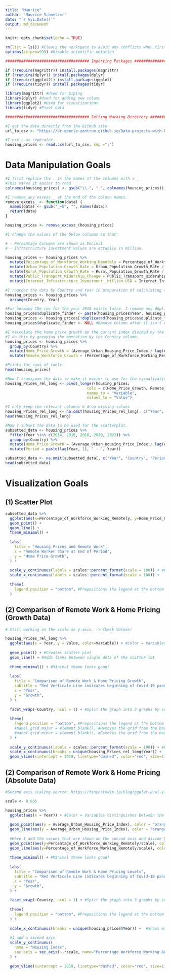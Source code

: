 ```yaml
---
title: "Maurice"
author: "Maurice Schmetzer"
date: "`r Sys.Date()`"
output: md_document
---
```


```r
knitr::opts_chunk$set(echo = TRUE)
```



```r
rm(list = ls()) #Clears the workspace to avoid any conflicts when first running the code
options(scipen=999) #Disable scientific notation

##################################### Importing Packages #####################################

if (!require(magrittr)) install.packages(magrittr)
if (!require(dplyr)) install.packages(dplyr)
if (!require(ggplot2)) install.packages(ggplot)
if (!require(tidyr)) install.packages(tidyr)

library(magrittr) #Used for piping
library(dplyr) #Used for adding new column  
library(ggplot2) #Used for visualizations
library(tidyr) #Pivot data

##################################### Setting Working Directory #####################################

#I get the data directly from the GitHub site
url_to_csv <- "https://dr-eberle-zentrum.github.io/Data-projects-with-R-and-GitHub/Projects/Deeznis/Housing_prices.csv"

#I use ; as seperator.
housing_prices <- read.csv(url_to_csv, sep =";")
```

# Data Manipulation Goals

```r
#I first replace the . in the names of the columns with a _
#This makes it easier to read
colnames(housing_prices) <- gsub("\\.", "_", colnames(housing_prices))

#I remove any excess _ at the end of the column names.
remove_excess_ <- function(data) {
  names(data) <- gsub("_+$", "", names(data))
  return(data)
}

housing_prices <- remove_excess_(housing_prices)

#I change the values of the below columns so that:

# - Percentage Columns are shown as Decimal
# - Infrastructure Investment values are actually in million. 

housing_prices <- housing_prices %>%
  mutate(Percentage_of_Workforce_Working_Remotely = Percentage_of_Workforce_Working_Remotely / 100) %>%
  mutate(Urban_Population_Growth_Rate = Urban_Population_Growth_Rate / 100) %>%
  mutate(Rural_Population_Growth_Rate = Rural_Population_Growth_Rate / 100) %>%
  mutate(Public_Transport_Ridership_Change = Public_Transport_Ridership_Change / 100) %>%
  mutate(Internet_Infrastructure_Investment__Million_USD = Internet_Infrastructure_Investment__Million_USD * 10^6)

#I reorder the data by Country and Year in preparation of calculating the home price growth
housing_prices <- housing_prices %>%
  arrange(Country, Year)

#For Germany the row for the year 2018 exists twice. I remove any duplicate values for the columns Year and Country
housing_prices$duplicate_finder <- paste(housing_prices$Year, housing_prices$Country, sep = "-")
housing_prices <- housing_prices[!duplicated(housing_prices$duplicate_finder), ]
housing_prices$duplicate_finder <- NULL #Remove column after it isn't needed anymore

#I calculate the home price growth as the current index divided by the lagged index - 1 for each country.
#I do this by grouping the operation by the Country column.
housing_prices <- housing_prices %>% 
  group_by(Country) %>% 
  mutate(Home_Price_Growth = (Average_Urban_Housing_Price_Index / lag(Average_Urban_Housing_Price_Index)) - 1) %>%
  mutate(Remote_Workforce_Growth = (Percentage_of_Workforce_Working_Remotely / lag(Percentage_of_Workforce_Working_Remotely)) - 1)

#Prints for rows of table
head(housing_prices)

#Now I transpose the data to make it easier to use for the visualization goals.
housing_Prices_rel_long <- pivot_longer(housing_prices, 
                                    cols = c(Home_Price_Growth, Remote_Workforce_Growth), 
                                    names_to = "Variable",
                                    values_to = "Value")

#I only keep the relevant columns & drop missing values
housing_Prices_rel_long <- na.omit(housing_Prices_rel_long[, c("Year", "Country", "Variable", "Value")])
head(housing_Prices_rel_long)

#Now I subset the data to be used for the scatterplot.
subsetted_data <- housing_prices %>% 
  filter(Year %in% c(2014, 2016, 2018, 2020, 2022)) %>% 
  group_by(Country) %>% 
  mutate(Home_Price_Growth = (Average_Urban_Housing_Price_Index / lag(Average_Urban_Housing_Price_Index)) - 1) %>% 
  mutate(Period = paste(lag(Year, 1), " - ", Year))

subsetted_data <- na.omit(subsetted_data[, c("Year", "Country", "Period", "Percentage_of_Workforce_Working_Remotely", "Home_Price_Growth")])
head(subsetted_data)
```

# Visualization Goals 

## (1) Scatter Plot

```r
subsetted_data %>% 
  ggplot(aes(x=Percentage_of_Workforce_Working_Remotely, y=Home_Price_Growth, color=Period)) +
  geom_point() +
  geom_line() +
  theme_minimal() +
  
  labs(
    title = "Housing Prices and Remote Work",
    x = "Remote Worker Share at End of Period",
    y = "Home Price Growth",
  ) +
  
  scale_y_continuous(labels = scales::percent_format(scale = 100)) + #Formats the values on the y-axis as percentage.
  scale_x_continuous(labels = scales::percent_format(scale = 100)) +
  
  theme(
    legend.position = "bottom", #Prepositions the legend at the bottom
  )
```

## (2) Comparison of Remote Work & Home Pricing (Growth Data)

```r
# Still working on the scale on y-axis. -> Check Values! 

housing_Prices_rel_long %>%
  ggplot(aes(x = Year, y = Value, color=Variable)) + #Color = Variables distinguishes between the two variables that are plotted
  
  geom_point() + #Creates scatter plot
  geom_line() + #Adds lines between single dots of the scatter lot
  
  theme_minimal() + #Minimal theme looks good!
  
  labs(
    title = "Comparison of Remote Work & Home Pricing Growth",
    subtitle = "Red Verticale Line indicates beginning of Covid-19 pandemic",
    x = "Year",
    y = "Growth",
  ) +
  
  facet_wrap(~Country, ncol = 1) + #Split the graph into 3 graphs by country but formats the plot as 1 column & 3 rows.
  
  theme(
    legend.position = "bottom", #Prepositions the legend at the bottom
    #panel.grid.major = element_blank(), #Removes the grid from the background
    #panel.grid.minor = element_blank(), #Removes the grid from the background
  ) + 
  
  scale_y_continuous(labels = scales::percent_format(scale = 100)) + #Formats the values on the y-axis as percentage.
  scale_x_continuous(breaks = unique(housing_Prices_rel_long$Year)) +  #Shows each year on the x-axis. 
  geom_vline(xintercept = 2019, linetype="dashed", color="red", size=1) # Highlighting the year of the Covid-19 pandemic.
```

## (2) Comparison of Remote Work & Home Pricing (Absolute Data)

```r
#Second axis scaling source: https://finchstudio.io/blog/ggplot-dual-y-axes/

scale <- 0.005

housing_prices %>%
  ggplot(aes(x = Year)) + #Color = Variables distinguishes between the two variables that are plotted
  
  geom_point(aes(y = Average_Urban_Housing_Price_Index), color = "orange") +
  geom_line(aes(y = Average_Urban_Housing_Price_Index), color = "orange") + 
  
  #Here I add the values that are shown on the second axis and divide by the scaling factor. 
  geom_point(aes(y=Percentage_of_Workforce_Working_Remotely/scale), color="blue") + #Creates scatter plot
  geom_line(aes(y=Percentage_of_Workforce_Working_Remotely/scale), color="blue") + #Adds lines between single dots of the scatter lot
  
  theme_minimal() + #Minimal theme looks good!
  
  labs(
    title = "Comparison of Remote Work & Home Pricing Levels",
    subtitle = "Red Verticale Line indicates beginning of Covid-19 pandemic",
    x = "Year",
    y = "Growth",
  ) +
  
  facet_wrap(~Country, ncol = 1) + #Split the graph into 3 graphs by country but formats the plot as 1 column & 3 rows.
  
  theme(
    legend.position = "bottom", #Prepositions the legend at the bottom
  ) +
  
  scale_x_continuous(breaks = unique(housing_prices$Year)) +  #Shows each year on the x-axis. 
  
  #I add a second axis 
  scale_y_continuous(
    name = "Housing Index",
    sec.axis = sec_axis(~.*scale, name="Percentage Workforce Working Remotely")
  ) +
  
  geom_vline(xintercept = 2019, linetype="dashed", color="red", size=1)
```